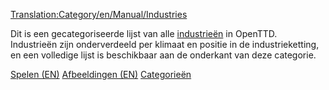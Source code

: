 [[Translation:Category/en/Manual/Industries]]

Dit is een gecategoriseerde lijst van alle [[nl/Manual/Industrie|industrieën]] in OpenTTD. Industrieën zijn onderverdeeld per klimaat en positie in de industrieketting, en een volledige lijst is beschikbaar aan de onderkant van deze categorie.

[[Category:en/Manual/Playing|Spelen (EN)]]
[[Category:en/Images|Afbeeldingen (EN)]]
[[Category:nl/Categorieën|Categorieën]]